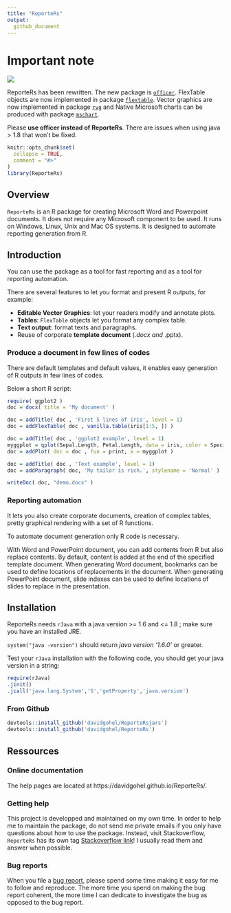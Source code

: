 ```yaml
---
title: "ReporteRs"
output:
  github_document
---
```


# Important note

![](https://upload.wikimedia.org/wikipedia/commons/6/66/Danger_radiation.svg)

ReporteRs has been rewritten. The new package is 
[`officer`](https://cran.r-project.org/package=officer). FlexTable objects are 
now implemented in package [`flextable`](https://CRAN.R-project.org/package=flextable). 
Vector graphics are now implemented in package [`rvg`](https://CRAN.R-project.org/package=rvg) and 
Native Microsoft charts can be produced with package [`mschart`](https://github.com/ardata-fr/mschart).

Please **use officer instead of ReporteRs**. There are issues 
when using java > 1.8 that won't be fixed.

```r
knitr::opts_chunk$set(
  collapse = TRUE,
  comment = "#>"
)
library(ReporteRs)
```

## Overview

`ReporteRs` is an R package for creating Microsoft Word and Powerpoint documents. It does not require any Microsoft component to be used. It runs on Windows, Linux, Unix and Mac OS systems. It is designed to automate reporting generation from R.

## Introduction

You can use the package as a tool for fast reporting and as a tool for reporting automation.

There are several features to let you format and present R outputs, for example:

* **Editable Vector Graphics**: let your readers modify and annotate plots.
* **Tables**: `FlexTable` objects let you format any complex table.
* **Text output**: format texts and paragraphs. 
* Reuse of corporate **template document** (*.docx and *.pptx).

### Produce a document in few lines of codes

There are default templates and default values, it enables easy generation
of R outputs in few lines of codes.

Below a short R script:

```r
require( ggplot2 )
doc = docx( title = 'My document' )

doc = addTitle( doc , 'First 5 lines of iris', level = 1)
doc = addFlexTable( doc , vanilla.table(iris[1:5, ]) )

doc = addTitle( doc , 'ggplot2 example', level = 1)
myggplot = qplot(Sepal.Length, Petal.Length, data = iris, color = Species, size = Petal.Width )
doc = addPlot( doc = doc , fun = print, x = myggplot )

doc = addTitle( doc , 'Text example', level = 1)
doc = addParagraph( doc, 'My tailor is rich.', stylename = 'Normal' )

writeDoc( doc, "demo.docx" )
```


### Reporting automation

It lets you also create corporate documents, creation of complex tables,
pretty graphical rendering with a set of R functions.

To automate document generation only R code is necessary.

With Word and PowerPoint document, you can add contents from R but also replace
contents. By default, content is added at the end of the specified template document.
When generating Word document, bookmarks can be used to define locations of
replacements in the document. When generating PowerPoint document, slide indexes
can be used to define locations of slides to replace in the presentation.


## Installation

ReporteRs needs `rJava` with a java version >= 1.6 and <= 1.8 ; make sure you have an installed JRE.

`system("java -version")` should return *java version '1.6.0'* or greater.

Test your `rJava` installation with the following code, you should get your java version in a string:

```r
require(rJava)
.jinit()
.jcall('java.lang.System','S','getProperty','java.version')
```


### From Github

```r
devtools::install_github('davidgohel/ReporteRsjars')
devtools::install_github('davidgohel/ReporteRs')
```


## Ressources

### Online documentation

The help pages are located at https://davidgohel.github.io/ReporteRs/.

### Getting help

This project is developped and maintained on my own time. In order to help me to maintain the 
package, do not send me private emails if you only have questions about how to use the package.
Instead, visit Stackoverflow, `ReporteRs` has its own tag [Stackoverflow link](https://stackoverflow.com/questions/tagged/reporters)! 
I usually read them and answer when possible. 


### Bug reports

When you file a [bug report](https://github.com/davidgohel/ReporteRs/issues), please spend some time making it easy for me to follow and reproduce. The more time you spend on making the bug report coherent, the more time I can dedicate to investigate the bug as opposed to the bug report.

